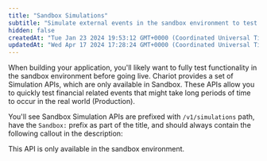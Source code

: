 ```yaml
---
title: "Sandbox Simulations"
subtitle: "Simulate external events in the sandbox environment to test your integration."
hidden: false
createdAt: "Tue Jan 23 2024 19:53:12 GMT+0000 (Coordinated Universal Time)"
updatedAt: "Wed Apr 17 2024 17:28:24 GMT+0000 (Coordinated Universal Time)"
---
```

When building your application, you'll likely want to fully test functionality in the sandbox environment before going live.
Chariot provides a set of Simulation APIs, which are only available in Sandbox.
These APIs allow you to quickly test financial related events that might take long periods of time to occur in the real world (Production).

You'll see Sandbox Simulation APIs are prefixed with `/v1/simulations` path, have the `Sandbox:` prefix as part of the title, and
should always contain the following callout in the description:

<Note title="Sandbox Only" icon="fa-light fa-atom-simple">
This API is only available in the sandbox environment.
</Note>
